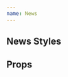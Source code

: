 ```yaml
---
name: News
---
```



## News Styles

<Playground>
  <News
    title="string"
    content="string"
    handleSave="function to handle the saved button"
    saved="boolean checkbox"
  />
</Playground>

## Props

<Props of={News} />
